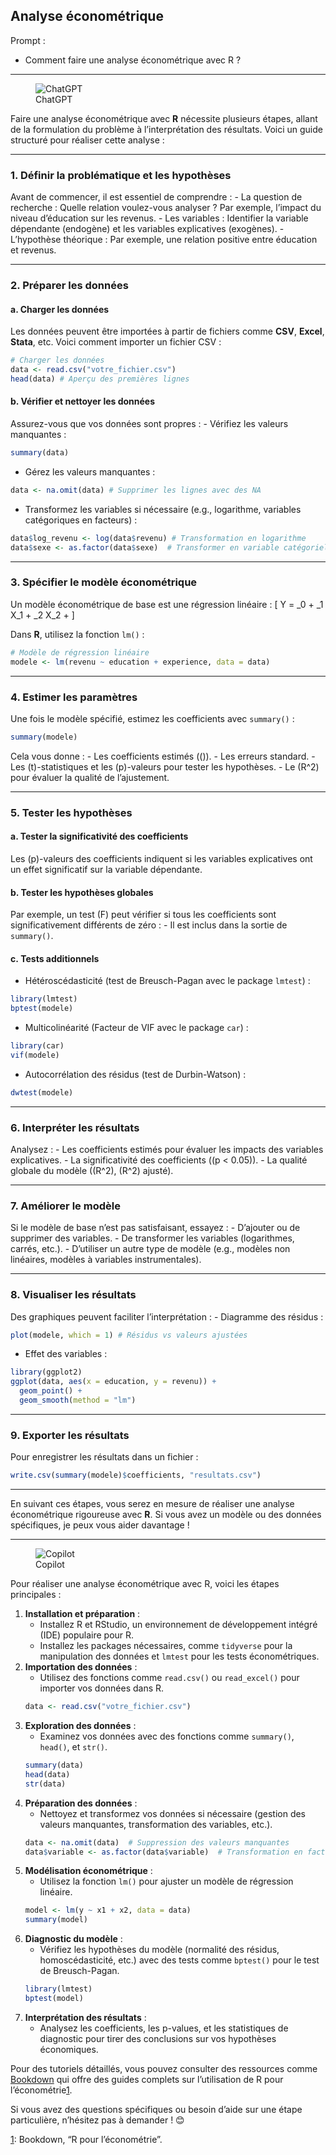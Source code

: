 ## Analyse économétrique

::: {.callout-note appearance="simple"}
Prompt : 

* Comment faire une analyse économétrique avec R ?


:::

----

![ChatGPT](../img/ChatGPT.PNG)

Faire une analyse économétrique avec **R** nécessite plusieurs étapes, allant de la formulation du problème à l'interprétation des résultats. Voici un guide structuré pour réaliser cette analyse :

---

### 1. **Définir la problématique et les hypothèses**
Avant de commencer, il est essentiel de comprendre :
- La question de recherche : Quelle relation voulez-vous analyser ? Par exemple, l'impact du niveau d'éducation sur les revenus.
- Les variables : Identifier la variable dépendante (endogène) et les variables explicatives (exogènes).
- L'hypothèse théorique : Par exemple, une relation positive entre éducation et revenus.

---

### 2. **Préparer les données**
#### a. Charger les données
Les données peuvent être importées à partir de fichiers comme **CSV**, **Excel**, **Stata**, etc. Voici comment importer un fichier CSV :
```R
# Charger les données
data <- read.csv("votre_fichier.csv")
head(data) # Aperçu des premières lignes
```

#### b. Vérifier et nettoyer les données
Assurez-vous que vos données sont propres :
- Vérifiez les valeurs manquantes :
```R
summary(data)
```
- Gérez les valeurs manquantes :
```R
data <- na.omit(data) # Supprimer les lignes avec des NA
```
- Transformez les variables si nécessaire (e.g., logarithme, variables catégoriques en facteurs) :
```R
data$log_revenu <- log(data$revenu) # Transformation en logarithme
data$sexe <- as.factor(data$sexe)  # Transformer en variable catégorielle
```

---

### 3. **Spécifier le modèle économétrique**
Un modèle économétrique de base est une régression linéaire :
\[
Y = \beta_0 + \beta_1 X_1 + \beta_2 X_2 + \varepsilon
\]

Dans **R**, utilisez la fonction `lm()` :
```R
# Modèle de régression linéaire
modele <- lm(revenu ~ education + experience, data = data)
```

---

### 4. **Estimer les paramètres**
Une fois le modèle spécifié, estimez les coefficients avec `summary()` :
```R
summary(modele)
```
Cela vous donne :
- Les coefficients estimés (\(\hat{\beta}\)).
- Les erreurs standard.
- Les \(t\)-statistiques et les \(p\)-valeurs pour tester les hypothèses.
- Le \(R^2\) pour évaluer la qualité de l'ajustement.

---

### 5. **Tester les hypothèses**
#### a. Tester la significativité des coefficients
Les \(p\)-valeurs des coefficients indiquent si les variables explicatives ont un effet significatif sur la variable dépendante.

#### b. Tester les hypothèses globales
Par exemple, un test \(F\) peut vérifier si tous les coefficients sont significativement différents de zéro :
- Il est inclus dans la sortie de `summary()`.

#### c. Tests additionnels
- Hétéroscédasticité (test de Breusch-Pagan avec le package `lmtest`) :
```R
library(lmtest)
bptest(modele)
```
- Multicolinéarité (Facteur de VIF avec le package `car`) :
```R
library(car)
vif(modele)
```
- Autocorrélation des résidus (test de Durbin-Watson) :
```R
dwtest(modele)
```

---

### 6. **Interpréter les résultats**
Analysez :
- Les coefficients estimés pour évaluer les impacts des variables explicatives.
- La significativité des coefficients (\(p < 0.05\)).
- La qualité globale du modèle (\(R^2\), \(R^2\) ajusté).

---

### 7. **Améliorer le modèle**
Si le modèle de base n'est pas satisfaisant, essayez :
- D'ajouter ou de supprimer des variables.
- De transformer les variables (logarithmes, carrés, etc.).
- D'utiliser un autre type de modèle (e.g., modèles non linéaires, modèles à variables instrumentales).

---

### 8. **Visualiser les résultats**
Des graphiques peuvent faciliter l’interprétation :
- Diagramme des résidus :
```R
plot(modele, which = 1) # Résidus vs valeurs ajustées
```
- Effet des variables :
```R
library(ggplot2)
ggplot(data, aes(x = education, y = revenu)) +
  geom_point() +
  geom_smooth(method = "lm")
```

---

### 9. **Exporter les résultats**
Pour enregistrer les résultats dans un fichier :
```R
write.csv(summary(modele)$coefficients, "resultats.csv")
```

---

En suivant ces étapes, vous serez en mesure de réaliser une analyse économétrique rigoureuse avec **R**. Si vous avez un modèle ou des données spécifiques, je peux vous aider davantage !

----

![Copilot](../img/copilot.PNG)

Pour réaliser une analyse économétrique avec R, voici les étapes principales :

1. **Installation et préparation** :
   - Installez R et RStudio, un environnement de développement intégré (IDE) populaire pour R.
   - Installez les packages nécessaires, comme `tidyverse` pour la manipulation des données et `lmtest` pour les tests économétriques.

2. **Importation des données** :
   - Utilisez des fonctions comme `read.csv()` ou `read_excel()` pour importer vos données dans R.
   ```R
   data <- read.csv("votre_fichier.csv")
   ```

3. **Exploration des données** :
   - Examinez vos données avec des fonctions comme `summary()`, `head()`, et `str()`.
   ```R
   summary(data)
   head(data)
   str(data)
   ```

4. **Préparation des données** :
   - Nettoyez et transformez vos données si nécessaire (gestion des valeurs manquantes, transformation des variables, etc.).
   ```R
   data <- na.omit(data)  # Suppression des valeurs manquantes
   data$variable <- as.factor(data$variable)  # Transformation en facteur
   ```

5. **Modélisation économétrique** :
   - Utilisez la fonction `lm()` pour ajuster un modèle de régression linéaire.
   ```R
   model <- lm(y ~ x1 + x2, data = data)
   summary(model)
   ```

6. **Diagnostic du modèle** :
   - Vérifiez les hypothèses du modèle (normalité des résidus, homoscédasticité, etc.) avec des tests comme `bptest()` pour le test de Breusch-Pagan.
   ```R
   library(lmtest)
   bptest(model)
   ```

7. **Interprétation des résultats** :
   - Analysez les coefficients, les p-values, et les statistiques de diagnostic pour tirer des conclusions sur vos hypothèses économiques.

Pour des tutoriels détaillés, vous pouvez consulter des ressources comme [Bookdown](https://bookdown.org/AODiakite/r4econometrics/) qui offre des guides complets sur l'utilisation de R pour l'économétrie[1](https://bookdown.org/AODiakite/r4econometrics/base.html).

Si vous avez des questions spécifiques ou besoin d'aide sur une étape particulière, n'hésitez pas à demander ! 😊

[1](https://bookdown.org/AODiakite/r4econometrics/base.html): Bookdown, "R pour l’économétrie".